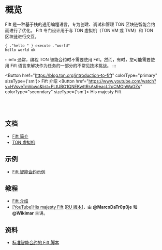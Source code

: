 
# 概览

Fift 是一种基于栈的通用编程语言，专为创建、调试和管理 TON 区块链智能合约而进行了优化。
Fift 专门设计用于与 TON 虚拟机（TON VM 或 TVM）和 TON 区块链进行交互。

```fift
{ ."hello " } execute ."world"
hello world ok
```

:::info
通常，编程 TON 智能合约时不需要使用 Fift。然而，有时，您可能需要使用 Fift 语言来解决作为任务的一部分的不常见技术挑战。
:::

<Button href="https://blog.ton.org/introduction-to-fift"
colorType="primary" sizeType={'sm'}>
Fift 介绍
</Button> <Button href="https://www.youtube.com/watch?v=HVsveTmVowc&list=PLtUBO1QNEKwttRsAs9eacL2oCMOhWaOZs"
          colorType="secondary" sizeType={'sm'}>
    His majesty Fift
</Button>
<br></br><br></br>

## 文档

- [Fift 简介](https://ton.org/fiftbase.pdf)
- [TON 虚拟机](/learn/tvm-instructions/tvm-overview)

## 示例

- [Fift 智能合约示例](/develop/smart-contracts/examples#fift-smart-contracts)

## 教程

- [Fift 介绍](https://blog.ton.org/introduction-to-fift)
- [\[YouTube\]His majesty Fift](https://www.youtube.com/watch?v=HVsveTmVowc&list=PLtUBO1QNEKwttRsAs9eacL2oCMOhWaOZs) \[[RU 版本](https://www.youtube.com/playlist?list=PLyDBPwv9EPsCYG-hR4N5FRTKUkfM8POgh)]，由 **@MarcoDaTr0p0je** 和 **@Wikimar** 主讲。

## 资料

- [标准智能合约的 Fift 脚本](https://github.com/ton-blockchain/ton/tree/master/crypto/smartcont)
